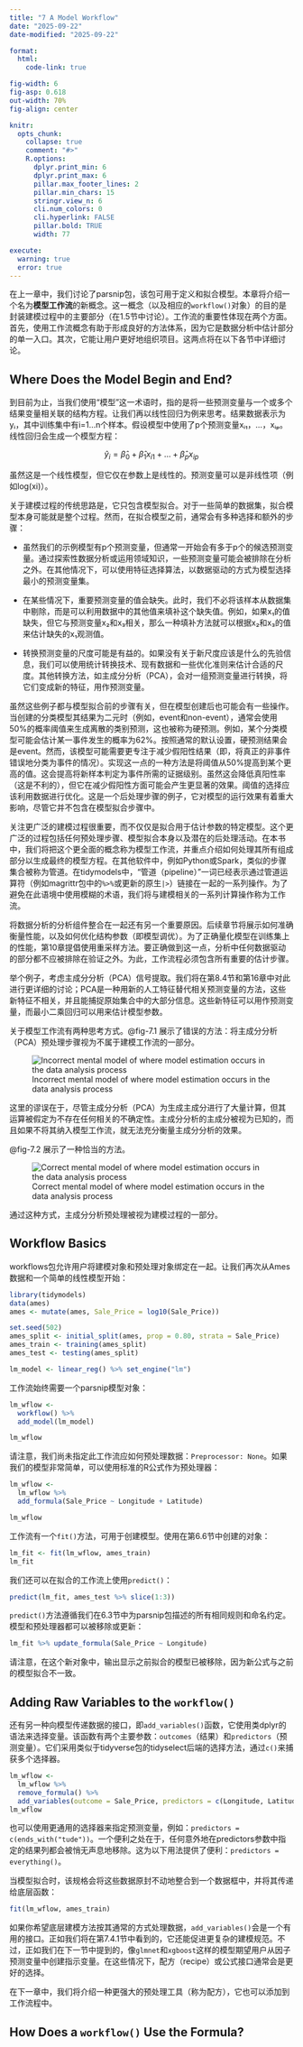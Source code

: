 ```yaml
---
title: "7 A Model Workflow"
date: "2025-09-22"
date-modified: "2025-09-22"

format:
  html:
    code-link: true

fig-width: 6
fig-asp: 0.618
out-width: 70%
fig-align: center

knitr:
  opts_chunk:
    collapse: true
    comment: "#>"
    R.options:
      dplyr.print_min: 6
      dplyr.print_max: 6
      pillar.max_footer_lines: 2
      pillar.min_chars: 15
      stringr.view_n: 6
      cli.num_colors: 0
      cli.hyperlink: FALSE
      pillar.bold: TRUE
      width: 77

execute:
  warning: true
  error: true
---
```


在上一章中，我们讨论了parsnip包，该包可用于定义和拟合模型。本章将介绍一个名为**模型工作流**的新概念。这一概念（以及相应的`workflow()`对象）的目的是封装建模过程中的主要部分（在1.5节中讨论）。工作流的重要性体现在两个方面。首先，使用工作流概念有助于形成良好的方法体系，因为它是数据分析中估计部分的单一入口。其次，它能让用户更好地组织项目。这两点将在以下各节中详细讨论。

## Where Does the Model Begin and End?

到目前为止，当我们使用“模型”这一术语时，指的是将一些预测变量与一个或多个结果变量相关联的结构方程。让我们再以线性回归为例来思考。结果数据表示为yᵢ，其中训练集中有i=1…n个样本。假设模型中使用了p个预测变量xᵢ₁，…，xᵢₚ。线性回归会生成一个模型方程：

$$ \hat{y}_i = \hat{\beta}_0 + \hat{\beta}_1x_{i1} + \ldots + \hat{\beta}_px_{ip} $$

虽然这是一个线性模型，但它仅在参数上是线性的。预测变量可以是非线性项（例如log(xi)）。

关于建模过程的传统思路是，它只包含模型拟合。对于一些简单的数据集，拟合模型本身可能就是整个过程。然而，在拟合模型之前，通常会有多种选择和额外的步骤：

-   虽然我们的示例模型有p个预测变量，但通常一开始会有多于p个的候选预测变量。通过探索性数据分析或运用领域知识，一些预测变量可能会被排除在分析之外。在其他情况下，可以使用特征选择算法，以数据驱动的方式为模型选择最小的预测变量集。

-   在某些情况下，重要预测变量的值会缺失。此时，我们不必将该样本从数据集中剔除，而是可以利用数据中的其他值来填补这个缺失值。例如，如果x₁的值缺失，但它与预测变量x₂和x₃相关，那么一种填补方法就可以根据x₂和x₃的值来估计缺失的x₁观测值。

-   转换预测变量的尺度可能是有益的。如果没有关于新尺度应该是什么的先验信息，我们可以使用统计转换技术、现有数据和一些优化准则来估计合适的尺度。其他转换方法，如主成分分析（PCA），会对一组预测变量进行转换，将它们变成新的特征，用作预测变量。

虽然这些例子都与模型拟合前的步骤有关，但在模型创建后也可能会有一些操作。当创建的分类模型其结果为二元时（例如，event和non-event），通常会使用50%的概率阈值来生成离散的类别预测，这也被称为硬预测。例如，某个分类模型可能会估计某一事件发生的概率为62%。按照通常的默认设置，硬预测结果会是event。然而，该模型可能需要更专注于减少假阳性结果（即，将真正的非事件错误地分类为事件的情况）。实现这一点的一种方法是将阈值从50%提高到某个更高的值。这会提高将新样本判定为事件所需的证据级别。虽然这会降低真阳性率（这是不利的），但它在减少假阳性方面可能会产生更显著的效果。阈值的选择应该利用数据进行优化。这是一个后处理步骤的例子，它对模型的运行效果有着重大影响，尽管它并不包含在模型拟合步骤中。

关注更广泛的建模过程很重要，而不仅仅是拟合用于估计参数的特定模型。这个更广泛的过程包括任何预处理步骤、模型拟合本身以及潜在的后处理活动。在本书中，我们将把这个更全面的概念称为模型工作流，并重点介绍如何处理其所有组成部分以生成最终的模型方程。在其他软件中，例如Python或Spark，类似的步骤集合被称为管道。在tidymodels中，“管道（pipeline）”一词已经表示通过管道运算符（例如magrittr包中的`%>%`或更新的原生`|>`）链接在一起的一系列操作。为了避免在此语境中使用模糊的术语，我们将与建模相关的一系列计算操作称为工作流。

将数据分析的分析组件整合在一起还有另一个重要原因。后续章节将展示如何准确衡量性能，以及如何优化结构参数（即模型调优）。为了正确量化模型在训练集上的性能，第10章提倡使用重采样方法。要正确做到这一点，分析中任何数据驱动的部分都不应被排除在验证之外。为此，工作流程必须包含所有重要的估计步骤。

举个例子，考虑主成分分析（PCA）信号提取。我们将在第8.4节和第16章中对此进行更详细的讨论；PCA是一种用新的人工特征替代相关预测变量的方法，这些新特征不相关，并且能捕捉原始集合中的大部分信息。这些新特征可以用作预测变量，而最小二乘回归可以用来估计模型参数。

关于模型工作流有两种思考方式。@fig-7.1 展示了错误的方法：将主成分分析（PCA）预处理步骤视为不属于建模工作流的一部分。

![Incorrect mental model of where model estimation occurs in the data analysis process](images/bad-workflow.svg){#fig-7.1}

这里的谬误在于，尽管主成分分析（PCA）为生成主成分进行了大量计算，但其运算被假定为不存在任何相关的不确定性。主成分分析的主成分被视为已知的，而且如果不将其纳入模型工作流，就无法充分衡量主成分分析的效果。

@fig-7.2 展示了一种恰当的方法。

![Correct mental model of where model estimation occurs in the data analysis process](images/proper-workflow.svg){#fig-7.2}

通过这种方式，主成分分析预处理被视为建模过程的一部分。

## Workflow Basics

workflows包允许用户将建模对象和预处理对象绑定在一起。让我们再次从Ames数据和一个简单的线性模型开始：

```r
library(tidymodels)
data(ames)
ames <- mutate(ames, Sale_Price = log10(Sale_Price))

set.seed(502)
ames_split <- initial_split(ames, prop = 0.80, strata = Sale_Price)
ames_train <- training(ames_split)
ames_test <- testing(ames_split)

lm_model <- linear_reg() %>% set_engine("lm")
```

工作流始终需要一个parsnip模型对象：

```r
lm_wflow <-
  workflow() %>%
  add_model(lm_model)

lm_wflow
```

请注意，我们尚未指定此工作流应如何预处理数据：`Preprocessor: None`。如果我们的模型非常简单，可以使用标准的R公式作为预处理器：

```r
lm_wflow <-
  lm_wflow %>%
  add_formula(Sale_Price ~ Longitude + Latitude)

lm_wflow
```

工作流有一个`fit()`方法，可用于创建模型。使用在第6.6节中创建的对象：

```r
lm_fit <- fit(lm_wflow, ames_train)
lm_fit
```

我们还可以在拟合的工作流上使用`predict()`：

```r
predict(lm_fit, ames_test %>% slice(1:3))
```

`predict()`方法遵循我们在6.3节中为parsnip包描述的所有相同规则和命名约定。模型和预处理器都可以被移除或更新：

```r
lm_fit %>% update_formula(Sale_Price ~ Longitude)
```

请注意，在这个新对象中，输出显示之前拟合的模型已被移除，因为新公式与之前的模型拟合不一致。

##  Adding Raw Variables to the `workflow()`

还有另一种向模型传递数据的接口，即`add_variables()`函数，它使用类dplyr的语法来选择变量。该函数有两个主要参数：`outcomes`（结果）和`predictors`（预测变量）。它们采用类似于tidyverse包的tidyselect后端的选择方法，通过`c()`来捕获多个选择器。

```r
lm_wflow <-
  lm_wflow %>%
  remove_formula() %>%
  add_variables(outcome = Sale_Price, predictors = c(Longitude, Latitude))
lm_wflow
```

也可以使用更通用的选择器来指定预测变量，例如：`predictors = c(ends_with("tude"))`。一个便利之处在于，任何意外地在predictors参数中指定的结果列都会被悄无声息地移除。这为以下用法提供了便利：`predictors = everything()`。

当模型拟合时，该规格会将这些数据原封不动地整合到一个数据框中，并将其传递给底层函数：

```r
fit(lm_wflow, ames_train)
```

如果你希望底层建模方法按其通常的方式处理数据，`add_variables()`会是一个有用的接口。正如我们将在第7.4.1节中看到的，它还能促进更复杂的建模规范。不过，正如我们在下一节中提到的，像`glmnet`和`xgboost`这样的模型期望用户从因子预测变量中创建指示变量。在这些情况下，配方（recipe）或公式接口通常会是更好的选择。

在下一章中，我们将介绍一种更强大的预处理工具（称为配方），它也可以添加到工作流程中。

## How Does a `workflow()` Use the Formula?

